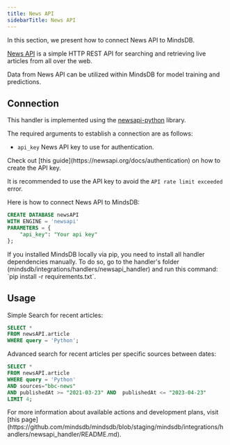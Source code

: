 ```yaml
---
title: News API
sidebarTitle: News API
---
```


In this section, we present how to connect News API to MindsDB.

[News API](https://newsapi.org/) is a simple HTTP REST API for searching and retrieving live articles from all over the web.

Data from News API can be utilized within MindsDB for model training and predictions.

## Connection

This handler is implemented using the [newsapi-python](https://newsapi.org/docs/client-libraries/python) library.

The required arguments to establish a connection are as follows:

* `api_key` News API key to use for authentication.

<Tip>
Check out [this guide](https://newsapi.org/docs/authentication) on how to create the API key.

It is recommended to use the API key to avoid the `API rate limit exceeded` error.
</Tip>

Here is how to connect News API to MindsDB:

```sql
CREATE DATABASE newsAPI
WITH ENGINE = 'newsapi'
PARAMETERS = {
	"api_key": "Your api key"
};
```

<Tip>
If you installed MindsDB locally via pip, you need to install all handler dependencies manually. To do so, go to the handler's folder (mindsdb/integrations/handlers/newsapi_handler) and run this command: `pip install -r requirements.txt`.
</Tip>

## Usage

Simple Search for recent articles:

```sql
SELECT *
FROM newsAPI.article
WHERE query = 'Python';
```

Advanced search for recent articles per specific sources between dates:

```sql
SELECT *
FROM newsAPI.article
WHERE query = 'Python'
AND sources="bbc-news"
AND publishedAt >= "2021-03-23" AND  publishedAt <= "2023-04-23"
LIMIT 4;
```

<Info>
For more information about available actions and development plans, visit [this page](https://github.com/mindsdb/mindsdb/blob/staging/mindsdb/integrations/handlers/newsapi_handler/README.md).
</Info>
